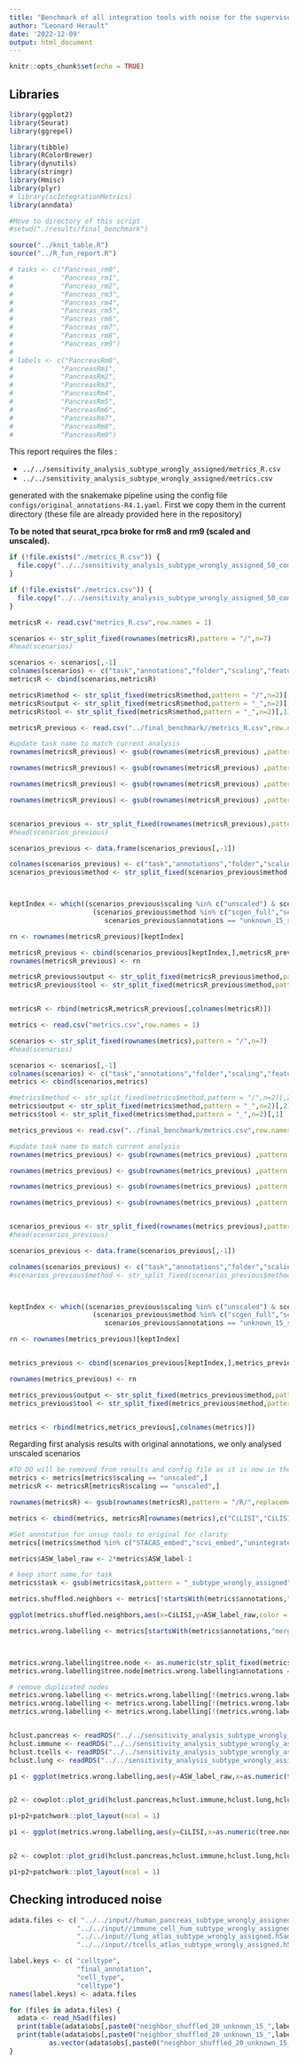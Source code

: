 ```yaml
---
title: "Benchmark of all integration tools with noise for the supervised integration"
author: "Leonard Herault"
date: '2022-12-09'
output: html_document
---
```


```r
knitr::opts_chunk$set(echo = TRUE)
```

## Libraries

```r
library(ggplot2)
library(Seurat)
library(ggrepel)
```


```r
library(tibble)
library(RColorBrewer)
library(dynutils)
library(stringr)
library(Hmisc)
library(plyr)
# library(scIntegrationMetrics)
library(anndata)
```

```r
#Move to directory of this script
#setwd("./results/final_benchmark")

source("../knit_table.R") 
source("../R_fun_report.R")

# tasks <- c("Pancreas_rm0",
#            "Pancreas_rm1",
#            "Pancreas_rm2",
#            "Pancreas_rm3",
#            "Pancreas_rm4",
#            "Pancreas_rm5",
#            "Pancreas_rm6",
#            "Pancreas_rm7",
#            "Pancreas_rm8",
#            "Pancreas_rm9")
# 
# labels <- c("PancreasRm0",
#            "PancreasRm1",
#            "PancreasRm2",
#            "PancreasRm3",
#            "PancreasRm4",
#            "PancreasRm5",
#            "PancreasRm6",
#            "PancreasRm7",
#            "PancreasRm8",
#            "PancreasRm9")
```



This report requires the files :

-   `../../sensitivity_analysis_subtype_wrongly_assigned/metrics_R.csv`
-   `../../sensitivity_analysis_subtype_wrongly_assigned/metrics.csv`

generated with the snakemake pipeline using the config file `configs/original_annotations-R4.1.yaml`.
First we copy them in the current directory (these file are already provided here in the repository)

**To be noted that seurat_rpca broke for rm8 and rm9 (scaled and unscaled).**

```r
if (!file.exists("./metrics_R.csv")) {
  file.copy("../../sensitivity_analysis_subtype_wrongly_assigned_50_comp/metrics_R.csv","./")
}

if (!file.exists("./metrics.csv")) {
  file.copy("../../sensitivity_analysis_subtype_wrongly_assigned_50_comp/metrics.csv","./")
}

```






```r
metricsR <- read.csv("metrics_R.csv",row.names = 1)

scenarios <- str_split_fixed(rownames(metricsR),pattern = "/",n=7)
#head(scenarios)

scenarios <- scenarios[,-1]
colnames(scenarios) <- c("task","annotations","folder","scaling","features","method")
metricsR <- cbind(scenarios,metricsR)

metricsR$method <- str_split_fixed(metricsR$method,pattern = "/",n=2)[,2]
metricsR$output <- str_split_fixed(metricsR$method,pattern = "_",n=2)[,2]
metricsR$tool <- str_split_fixed(metricsR$method,pattern = "_",n=2)[,1]

metricsR_previous <- read.csv("../final_benchmark//metrics_R.csv",row.names = 1)

#update task name to match current analysis
rownames(metricsR_previous) <- gsub(rownames(metricsR_previous) ,pattern = "human_pancreas",replacement = "human_pancreas_subtype_wrongly_assigned")

rownames(metricsR_previous) <- gsub(rownames(metricsR_previous) ,pattern = "immune_cell_hum",replacement = "immune_cell_hum_subtype_wrongly_assigned")

rownames(metricsR_previous) <- gsub(rownames(metricsR_previous) ,pattern = "tcells_atlas",replacement = "tcells_atlas_subtype_wrongly_assigned")

rownames(metricsR_previous) <- gsub(rownames(metricsR_previous) ,pattern = "lung_atlas",replacement = "lung_atlas_subtype_wrongly_assigned")


scenarios_previous <- str_split_fixed(rownames(metricsR_previous),pattern = "/",n=7)
#head(scenarios_previous)

scenarios_previous <- data.frame(scenarios_previous[,-1])

colnames(scenarios_previous) <- c("task","annotations","folder","scaling","features","method")
scenarios_previous$method <- str_split_fixed(scenarios_previous$method,pattern = "/",n=2)[,2]



keptIndex <- which((scenarios_previous$scaling %in% c("unscaled") & scenarios_previous$task %in% c("immune_cell_hum_subtype_wrongly_assigned","human_pancreas_subtype_wrongly_assigned","tcells_atlas_subtype_wrongly_assigned","lung_atlas_subtype_wrongly_assigned")) &
                     (scenarios_previous$method %in% c("scgen_full","semiSupSTACAS_embed","STACAS_embed","scanvi_embed","scvi_embed","unintegrated_full")&
                        scenarios_previous$annotations == "unknown_15_shuffled_20"))

rn <- rownames(metricsR_previous)[keptIndex]

metricsR_previous <- cbind(scenarios_previous[keptIndex,],metricsR_previous[keptIndex,])
rownames(metricsR_previous) <- rn

metricsR_previous$output <- str_split_fixed(metricsR_previous$method,pattern = "_",n=2)[,2]
metricsR_previous$tool <- str_split_fixed(metricsR_previous$method,pattern = "_",n=2)[,1]


metricsR <- rbind(metricsR,metricsR_previous[,colnames(metricsR)])
```



```r
metrics <- read.csv("metrics.csv",row.names = 1)

scenarios <- str_split_fixed(rownames(metrics),pattern = "/",n=7)
#head(scenarios)

scenarios <- scenarios[,-1]
colnames(scenarios) <- c("task","annotations","folder","scaling","features","method")
metrics <- cbind(scenarios,metrics)

#metrics$method <- str_split_fixed(metrics$method,pattern = "/",n=2)[,2]
metrics$output <- str_split_fixed(metrics$method,pattern = "_",n=2)[,2]
metrics$tool <- str_split_fixed(metrics$method,pattern = "_",n=2)[,1]

metrics_previous <- read.csv("../final_benchmark/metrics.csv",row.names = 1)

#update task name to match current analysis
rownames(metrics_previous) <- gsub(rownames(metrics_previous) ,pattern = "human_pancreas",replacement = "human_pancreas_subtype_wrongly_assigned")

rownames(metrics_previous) <- gsub(rownames(metrics_previous) ,pattern = "immune_cell_hum",replacement = "immune_cell_hum_subtype_wrongly_assigned")

rownames(metrics_previous) <- gsub(rownames(metrics_previous) ,pattern = "tcells_atlas",replacement = "tcells_atlas_subtype_wrongly_assigned")

rownames(metrics_previous) <- gsub(rownames(metrics_previous) ,pattern = "lung_atlas",replacement = "lung_atlas_subtype_wrongly_assigned")


scenarios_previous <- str_split_fixed(rownames(metrics_previous),pattern = "/",n=7)
#head(scenarios_previous)

scenarios_previous <- data.frame(scenarios_previous[,-1])

colnames(scenarios_previous) <- c("task","annotations","folder","scaling","features","method")
#scenarios_previous$method <- str_split_fixed(scenarios_previous$method,pattern = "/",n=2)[,2]



keptIndex <- which((scenarios_previous$scaling %in% c("unscaled") & scenarios_previous$task %in% c("immune_cell_hum_subtype_wrongly_assigned","human_pancreas_subtype_wrongly_assigned","tcells_atlas_subtype_wrongly_assigned","lung_atlas_subtype_wrongly_assigned")) &
                     (scenarios_previous$method %in% c("scgen_full","semiSupSTACAS_embed","STACAS_embed","scanvi_embed","scvi_embed","unintegrated_full")&
                        scenarios_previous$annotations == "unknown_15_shuffled_20"))

rn <- rownames(metrics_previous)[keptIndex]


metrics_previous <- cbind(scenarios_previous[keptIndex,],metrics_previous[keptIndex,])

rownames(metrics_previous) <- rn

metrics_previous$output <- str_split_fixed(metrics_previous$method,pattern = "_",n=2)[,2]
metrics_previous$tool <- str_split_fixed(metrics_previous$method,pattern = "_",n=2)[,1]


metrics <- rbind(metrics,metrics_previous[,colnames(metrics)])
```


Regarding first analysis results with original annotations, we only analysed unscaled scenarios
```r
#TO DO will be removed from results and config file as it is now in the final_benchmark config
metrics <- metrics[metrics$scaling == "unscaled",]
metricsR <- metricsR[metricsR$scaling == "unscaled",]
```








```r
rownames(metricsR) <- gsub(rownames(metricsR),pattern = "/R/",replacement = "/")

metrics <- cbind(metrics, metricsR[rownames(metrics),c("CiLISI","CiLISI_means")])

#Set annotation for unsup tools to original for clarity
metrics[(metrics$method %in% c("STACAS_embed","scvi_embed","unintegrated_full") & metrics$annotations == "unknown_15_shuffled_20"),"annotations"] <- "original" 

metrics$ASW_label_raw <- 2*metrics$ASW_label-1

# keep short name for task
metrics$task <- gsub(metrics$task,pattern = "_subtype_wrongly_assigned",replacement = "")
```

```r
metrics.shuffled.neighbors <- metrics[!startsWith(metrics$annotations,"merging"),  ]

ggplot(metrics.shuffled.neighbors,aes(x=CiLISI,y=ASW_label_raw,color = method,shape = annotations)) + geom_point(size = 3) + facet_wrap("~task")
```



```r
metrics.wrong.labelling <- metrics[startsWith(metrics$annotations,"merging") | metrics$annotations == "original",]



metrics.wrong.labelling$tree.node <- as.numeric(str_split_fixed(metrics.wrong.labelling$annotations,pattern = "_",n = 2)[,2])
metrics.wrong.labelling$tree.node[metrics.wrong.labelling$annotations == "original"] <- 0

# remove duplicated nodes
metrics.wrong.labelling <- metrics.wrong.labelling[!(metrics.wrong.labelling$task == "human_pancreas"&metrics.wrong.labelling$tree.node > 13),]
metrics.wrong.labelling <- metrics.wrong.labelling[!(metrics.wrong.labelling$task == "immune_cell_hum"&metrics.wrong.labelling$tree.node > 16),]
metrics.wrong.labelling <- metrics.wrong.labelling[!(metrics.wrong.labelling$task == "tcells_atlas"&metrics.wrong.labelling$tree.node > 8),]



```


```r
hclust.pancreas <- readRDS("../../sensitivity_analysis_subtype_wrongly_assigned/hclust_pancreas.rds")
hclust.immune <- readRDS("../../sensitivity_analysis_subtype_wrongly_assigned/hclust_immune.rds")
hclust.tcells <- readRDS("../../sensitivity_analysis_subtype_wrongly_assigned/hclust_tcells.rds")
hclust.lung <- readRDS("../../sensitivity_analysis_subtype_wrongly_assigned/hclust_lung.rds")

p1 <- ggplot(metrics.wrong.labelling,aes(y=ASW_label_raw,x=as.numeric(tree.node),group = method,color = method)) + geom_point() + geom_line() + facet_wrap("~task",scales = "free_x",nrow = 1) 


p2 <- cowplot::plot_grid(hclust.pancreas,hclust.immune,hclust.lung,hclust.tcells,nrow = 1)

p1+p2+patchwork::plot_layout(ncol = 1)
```
```r

p1 <- ggplot(metrics.wrong.labelling,aes(y=CiLISI,x=as.numeric(tree.node),group = method,color = method)) + geom_point() + geom_line() + facet_wrap("~task",scales = "free_x",nrow = 1) 


p2 <- cowplot::plot_grid(hclust.pancreas,hclust.immune,hclust.lung,hclust.tcells,nrow = 1)

p1+p2+patchwork::plot_layout(ncol = 1)
```



## Checking introduced noise

```r
adata.files <- c( "../../input//human_pancreas_subtype_wrongly_assigned.h5ad", 
                 "../../input//immune_cell_hum_subtype_wrongly_assigned.h5ad",
                 "../../input//lung_atlas_subtype_wrongly_assigned.h5ad",
                 "../../input//tcells_atlas_subtype_wrongly_assigned.h5ad")

label.keys <- c( "celltype", 
                 "final_annotation",
                 "cell_type",
                 "celltype")
names(label.keys) <- adata.files

for (files in adata.files) {
  adata <- read_h5ad(files)
  print(table(adata$obs[,paste0("neighbor_shuffled_20_unknown_15_",label.keys[files])] == "unknown")/nrow(adata))
  print(table(adata$obs[,paste0("neighbor_shuffled_20_unknown_15_",label.keys[files])] != "unknown" & 
          as.vector(adata$obs[,paste0("neighbor_shuffled_20_unknown_15_",label.keys[files])]) !=  adata$obs[,label.keys[files]])/nrow(adata))
}

```
